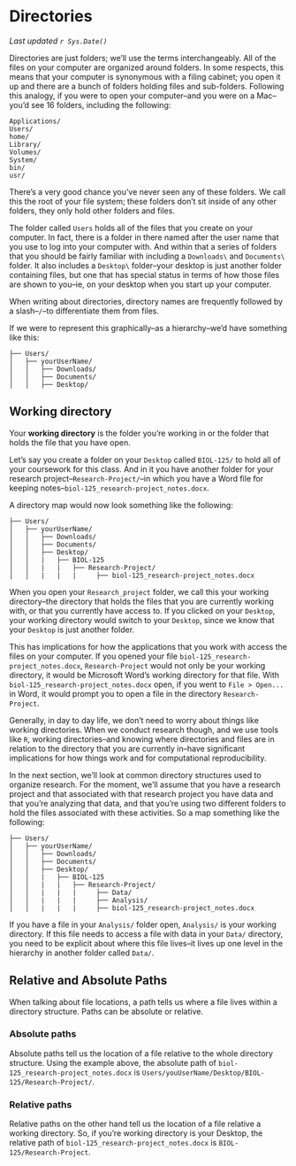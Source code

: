 # Directories

*Last updated `r Sys.Date()`*

Directories are just folders; we'll use the terms interchangeably. All of the files on your computer are organized around folders. In some respects, this means that your computer is synonymous with a filing cabinet; you open it up and there are a bunch of folders holding files and sub-folders. Following this analogy, if you were to open your computer--and you were on a Mac--you'd see 16 folders, including the following:

```
Applications/
Users/
home/
Library/
Volumes/
System/
bin/
usr/
```

There's a very good chance you've never seen any of these folders. We call this the root of your file system; these folders don't sit inside of any other folders, they only hold other folders and files.

The folder called `Users` holds all of the files that you create on your computer. In fact, there is a folder in there named after the user name that you use to log into your computer with. And within that a series of folders that you should be fairly familiar with including a `Downloads\` and `Documents\` folder. It also includes a `Desktop\` folder--your desktop is just another folder containing files, but one that has special status in terms of how those files are shown to you--ie, on your desktop when you start up your computer.

<div class = "note">
When writing about directories, directory names are frequently followed by a slash--`/`--to differentiate them from files.
</div>

If we were to represent this graphically--as a hierarchy--we'd have something like this:

```
├── Users/
│   ├── yourUserName/
│   │   ├── Downloads/
│   │   ├── Documents/
│   │   ├── Desktop/
```

## Working directory

Your **working directory** is the folder you're working in or the folder that holds the file that you have open.

Let's say you create a folder on your `Desktop` called `BIOL-125/` to hold all of your coursework for this class. And in it you have another folder for your research project--`Research-Project/`--in which you have a Word file for keeping notes--`biol-125_research-project_notes.docx`.

A directory map would now look something like the following:

```
├── Users/
│   ├── yourUserName/
│   │   ├── Downloads/
│   │   ├── Documents/
│   │   ├── Desktop/
│   │   |   ├── BIOL-125
│   │   |   |   ├── Research-Project/
│   │   |   |   |     ├── biol-125_research-project_notes.docx
```

When you open your `Research_project` folder, we call this your working directory--the directory that holds the files that you are currently working with, or that you currently have access to. If you clicked on your `Desktop`, your working directory would switch to your `Desktop`, since we know that your `Desktop` is just another folder.

This has implications for how the applications that you work with access the files on your computer. If you opened your file `biol-125_research-project_notes.docx`, `Research-Project` would not only be your working directory, it would be Microsoft Word's working directory for that file. With `biol-125_research-project_notes.docx` open, if you went to `File > Open...` in Word, it would prompt you to open a file in the directory `Research-Project`.

Generally, in day to day life, we don't need to worry about things like working directories. When we conduct research though, and we use tools like `R`, working directories--and knowing where directories and files are in relation to the directory that you are currently in--have significant implications for how things work and for computational reproducibility.

In the next section, we'll look at common directory structures used to organize research. For the moment, we'll assume that you have a research project and that associated with that research project you have data and that you're analyzing that data, and that you're using two different folders to hold the files associated with these activities. So a map something like the following:

```
├── Users/
│   ├── yourUserName/
│   │   ├── Downloads/
│   │   ├── Documents/
│   │   ├── Desktop/
│   │   |   ├── BIOL-125
│   │   |   |   ├── Research-Project/
│   │   |   |   |     ├── Data/
│   │   |   |   |     ├── Analysis/
│   │   |   |   |     ├── biol-125_research-project_notes.docx
```

If you have a file in your `Analysis/` folder open, `Analysis/` is your working directory. If this file needs to access a file with data in your `Data/` directory, you need to be explicit about where this file lives--it lives up one level in the hierarchy in another folder called `Data/`.

## Relative and Absolute Paths

When talking about file locations, a path tells us where a file lives within a directory structure. Paths can be absolute or relative.

### Absolute paths

Absolute paths tell us the location of a file relative to the whole directory structure. Using the example above, the absolute path of `biol-125_research-project_notes.docx` is `Users/youUserName/Desktop/BIOL-125/Research-Project/`.

### Relative paths

Relative paths on the other hand tell us the location of a file relative a working directory. So, if you're working directory is your Desktop, the relative path of `biol-125_research-project_notes.docx` is `BIOL-125/Research-Project`.